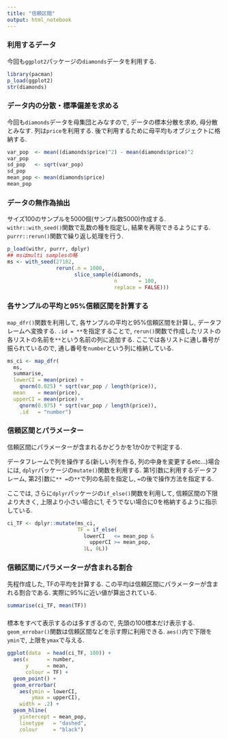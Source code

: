 ---
title: "信頼区間"
output: html_notebook
---

### 利用するデータ

今回も`ggplot2`パッケージの`diamonds`データを利用する.

```{r}
library(pacman)
p_load(ggplot2)
str(diamonds)
```

### データ内の分散・標準偏差を求める

今回も`diamonds`データを母集団とみなすので, データの標本分散を求め, 母分散とみなす.
列は`price`を利用する.
後で利用するために母平均もオブジェクトに格納する.
    
```{r}
var_pop  <- mean((diamonds$price)^2) - mean(diamonds$price)^2
var_pop
sd_pop   <- sqrt(var_pop)
sd_pop
mean_pop <- mean(diamonds$price)
mean_pop
```

### データの無作為抽出

サイズ100のサンプルを5000個(サンプル数5000)作成する.
`withr::with_seed()`関数で乱数の種を指定し, 結果を再現できるようにする.
`purrr::rerun()`関数で繰り返し処理を行う.

```{r}
p_load(withr, purrr, dplyr)
## msはmulti samplesの略
ms <- with_seed(27182,
                rerun(.n = 1000,
                      slice_sample(diamonds,
                                   n       = 100,
                                   replace = FALSE)))
```

### 各サンプルの平均と95%信頼区間を計算する

`map_dfr()`関数を利用して, 各サンプルの平均と95%信頼区間を計算し, データフレームへ変換する.
`.id = **`を指定することで, `rerun()`関数で作成したリストの各リストの名前を`**`という名前の列に追加する.
ここでは各リストに通し番号が振られているので, 通し番号を`number`という列に格納している.

```{r}
ms_ci <- map_dfr(
  ms,
  summarise,
  lowerCI = mean(price) + 
    qnorm(0.025) * sqrt(var_pop / length(price)),
  mean    = mean(price),
  upperCI = mean(price) + 
    qnorm(0.975) * sqrt(var_pop / length(price)),
    .id   = "number")
```

### 信頼区間とパラメーター

信頼区間にパラメーターが含まれるかどうかを1か0かで判定する.

データフレームで列を操作する(新しい列を作る, 列の中身を変更するetc...)場合には, `dplyr`パッケージの`mutate()`関数を利用する.
第1引数に利用するデータフレーム, 第2引数に`** =`の`**`で列の名前を指定し, `=`の後で操作方法を指定する.

ここでは, さらに`dplyr`パッケージの`if_else()`関数を利用して, 信頼区間の下限より大きく, 上限より小さい場合に1, そうでない場合に0を格納するように指示している.

```{r}
ci_TF <- dplyr::mutate(ms_ci, 
                       TF = if_else(
                         lowerCI   <= mean_pop &
                           upperCI >= mean_pop, 
                         1L, 0L))
```

### 信頼区間にパラメーターが含まれる割合

先程作成した, TFの平均を計算する.
この平均は信頼区間にパラメーターが含まれる割合である.
実際に95%に近い値が算出されている.

```{r}
summarise(ci_TF, mean(TF))
```

### 

標本をすべて表示するのは多すぎるので, 先頭の100標本だけ表示する.
`geom_errobar()`関数は信頼区間などを示す際に利用できる.
`aes()`内で下限を`ymin`で, 上限を`ymax`で与える.

```{r}
ggplot(data  = head(ci_TF, 100)) +
  aes(x      = number, 
      y      = mean,
      colour = TF) +
  geom_point() +
  geom_errorbar(
    aes(ymin = lowerCI,
        ymax = upperCI), 
    width = .2) +
  geom_hline(
    yintercept = mean_pop, 
    linetype   = "dashed", 
    colour     = "black")
```